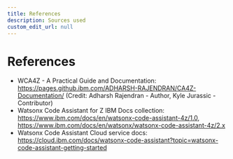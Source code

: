 ```yaml
---
title: References
description: Sources used
custom_edit_url: null
---
```


# References

- WCA4Z - A Practical Guide and Documentation: https://pages.github.ibm.com/ADHARSH-RAJENDRAN/CA4Z-Documentation/ (Credit: Adharsh Rajendran - Author, Kyle Jurassic - Contributor)
- Watsonx Code Assistant for Z IBM Docs collection: https://www.ibm.com/docs/en/watsonx-code-assistant-4z/1.0, https://www.ibm.com/docs/en/watsonx/watsonx-code-assistant-4z/2.x
- Watsonx Code Assistant Cloud service docs: https://cloud.ibm.com/docs/watsonx-code-assistant?topic=watsonx-code-assistant-getting-started